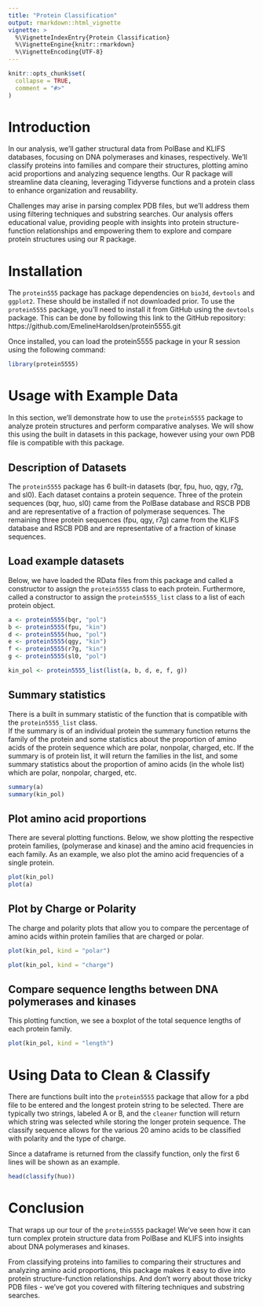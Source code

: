 ```yaml
---
title: "Protein Classification"
output: rmarkdown::html_vignette
vignette: >
  %\VignetteIndexEntry{Protein Classification}
  %\VignetteEngine{knitr::rmarkdown}
  %\VignetteEncoding{UTF-8}
---
```


```r
knitr::opts_chunk$set(
  collapse = TRUE,
  comment = "#>"
)
```

# Introduction

In our analysis, we'll gather structural data from PolBase and KLIFS databases, focusing on DNA polymerases and kinases, respectively. We'll classify proteins into families and compare their structures, plotting amino acid proportions and analyzing sequence lengths. Our R package will streamline data cleaning, leveraging Tidyverse functions and a protein class to enhance organization and reusability.

Challenges may arise in parsing complex PDB files, but we'll address them using filtering techniques and substring searches. Our analysis offers educational value, providing people with insights into protein structure-function relationships and empowering them to explore and compare protein structures using our R package.

# Installation
The `protein555` package has package dependencies on `bio3d`, `devtools` and `ggplot2`. These should be installed if not downloaded prior. To use the `protein5555` package, you'll need to install it from GitHub using the `devtools` package. This can be done by following this link to the GitHub repository: https://github.com/EmelineHaroldsen/protein5555.git

Once installed, you can load the protein5555 package in your R session using the following command:

```r
library(protein5555)
```

# Usage with Example Data

In this section, we'll demonstrate how to use the `protein5555` package to analyze protein structures and perform comparative analyses. We will show this using the built in datasets in this package, however using your own PDB file is compatible with this package. 

## Description of Datasets

The `protein5555` package has 6 built-in datasets (bqr, fpu, huo, qgy, r7g, and sl0). Each dataset contains a protein sequence.
Three of the protein sequences (bqr, huo, sl0) came from the PolBase database and RSCB PDB and are representative of a fraction of polymerase sequences.
The remaining three protein sequences (fpu, qgy, r7g) came from the KLIFS database and RSCB PDB and are representative of a fraction of kinase sequences.

## Load example datasets
Below, we have loaded the RData files from this package and called a constructor to assign the `protein5555` class to each protein. Furthermore, called a constructor to assign the `protein5555_list` class to a list of each protein object. 
```r
a <- protein5555(bqr, "pol")
b <- protein5555(fpu, "kin")
d <- protein5555(huo, "pol")
e <- protein5555(qgy, "kin")
f <- protein5555(r7g, "kin")
g <- protein5555(sl0, "pol")

kin_pol <- protein5555_list(list(a, b, d, e, f, g))
```

## Summary statistics
There is a built in summary statistic of the function that is compatible with the `protein5555_list` class.  
If the summary is of an individual protein the summary function returns the family of the protein and some statistics about the proportion of amino acids of the protein sequence which are polar, nonpolar, charged, etc.
If the summary is of protein list, it will return the families in the list, and some summary statistics about the proportion of amino acids (in the whole list) which are polar, nonpolar, charged, etc.
```r
summary(a)
summary(kin_pol)
```

## Plot amino acid proportions
There are several plotting functions. Below, we show plotting the respective protein families, (polymerase and kinase) and the amino acid frequencies in each family. As an example, we also plot the amino acid frequencies of a single protein.
```r
plot(kin_pol)
plot(a)
```

## Plot by Charge or Polarity
The charge and polarity plots that allow you to compare the percentage of amino acids within protein families that are charged or polar.
```r
plot(kin_pol, kind = "polar")

plot(kin_pol, kind = "charge")
```


## Compare sequence lengths between DNA polymerases and kinases
This plotting function, we see a boxplot of the total sequence lengths of each protein family.
```r
plot(kin_pol, kind = "length")
```

# Using Data to Clean & Classify
There are functions built into the `protein5555` package that allow for a pbd file to be entered and the longest protein string to be selected. There are typically two strings, labeled A or B, and the `cleaner` function will return which string was selected while storing the longer protein sequence. The classify sequence allows for the various 20 amino acids to be classified with polarity and the type of charge. 

Since a dataframe is returned from the classify function, only the first 6 lines will be shown as an example. 
```r
head(classify(huo))
```

# Conclusion

That wraps up our tour of the `protein5555` package! We've seen how it can turn complex protein structure data from PolBase and KLIFS into insights about DNA polymerases and kinases.

From classifying proteins into families to comparing their structures and analyzing amino acid proportions, this package makes it easy to dive into protein structure-function relationships. And don't worry about those tricky PDB files - we've got you covered with filtering techniques and substring searches.
